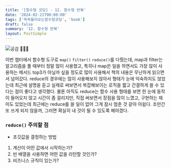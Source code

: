 ```yaml
---
title: '[함수형 코딩] - 12. 함수형 반복'
date: '2024-02-21T00:00:00'
tags: ['쏙쏙들어오는함수형코딩', 'book']
draft: false
summary: '12. 함수형 반복'
layout: PostSimple
---
```



![공감](https://github.com/user-attachments/assets/09253e2c-ec3d-4c80-8d87-a3d3521cee93)
🥳🥳🥳

이번 챕터에서 함수형 도구로 `map()` `filter()` `reduce()`를 다뤘는데, map과 filter는 알고리즘을 풀 때부터 정말 많이 사용했고,
특히나 map은 일을 하면서도 가장 많이 사용하는 메서드 top3가 아닐까 싶을 정도로 많이 사용해서 책의 내용은 무난하게 읽으면서 넘어갔다.
reduce의 경우에는 많이 사용해보지 않아서 형태가 눈에 익숙하지도 않았는데 최근에 설명을 듣고 실제로 써보면서 복잡해보이는 로직을 짧고 간결하게 쓸 수 있다는 점이 좋다고 생각했다. 물론 아직도 reduce는 함수 사용 형태를 보면 한 눈에 동작이 들어오지 않고 시간이 좀 걸리지만, 직접 써보면서 장점을 많이 느꼈고, 구현하는 재미도 있었는데 최근에는 reduce를 쓸 일이 없어 그게 잠시 멈춘 것 같아 아쉽다. 조만간 또 쓰게 되지 않을까, 그러면 확실히 내 것이 될 수 있도록 해야겠다.

### `reduce()` 주의할 점

- 초깃값을 결정하는 방법

1.  계산이 어떤 값에서 시작하는가?
2.  빈 배열을 사용하면 어떤 값을 리턴할 것인가?
3.  비즈니스 규칙이 있는가?
